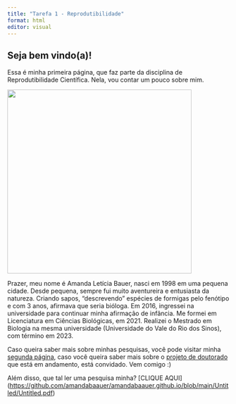 ```yaml
---
title: "Tarefa 1 - Reprodutibilidade"
format: html
editor: visual
---
```


## Seja bem vindo(a)!

Essa é minha primeira página, que faz parte da disciplina de Reprodutibilidade Científica. Nela, vou contar um pouco sobre mim.

![](images/IMG_0401.JPG){width="418"}

Prazer, meu nome é Amanda Letícia Bauer, nasci em 1998 em uma pequena cidade. Desde pequena, sempre fui muito aventureira e entusiasta da natureza. Criando sapos, "descrevendo" espécies de formigas pelo fenótipo e com 3 anos, afirmava que seria bióloga. Em 2016, ingressei na universidade para continuar minha afirmação de infância. Me formei em Licenciatura em Ciências Biológicas, em 2021. Realizei o Mestrado em Biologia na mesma universidade (Universidade do Vale do Rio dos Sinos), com término em 2023.

Caso queira saber mais sobre minhas pesquisas, você pode visitar minha [segunda página](pagina2.html), caso você queira saber mais sobre o [projeto de doutorado](pagina3.html) que está em andamento, está convidado. Vem comigo :)

Além disso, que tal ler uma pesquisa minha? \[CLIQUE AQUI\] (<https://github.com/amandabaauer/amandabaauer.github.io/blob/main/Untitled/Untitled.pdf>)
